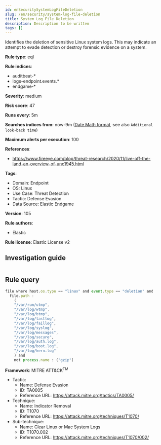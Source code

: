 ```yaml
---
id: enSecuritySystemLogFileDeletion
slug: /en/security/system-log-file-deletion
title: System Log File Deletion
description: Description to be written
tags: []
---
```


<div id="system-log-file-deletion"></div>

Identifies the deletion of sensitive Linux system logs. This may indicate an attempt to evade detection or destroy forensic evidence on a system.

**Rule type**: eql

**Rule indices**: 

* auditbeat-*
* logs-endpoint.events.*
* endgame-*

**Severity**: medium

**Risk score**: 47

**Runs every**: 5m

**Searches indices from**: now-9m ([Date Math format](((ref))/common-options.html#date-math), see also <DocLink id="enSecurityRulesUiCreate" section="set-the-rules-schedule">`Additional look-back time`</DocLink>)

**Maximum alerts per execution**: 100

**References**: 

* https://www.fireeye.com/blog/threat-research/2020/11/live-off-the-land-an-overview-of-unc1945.html

**Tags**: 

* Domain: Endpoint
* OS: Linux
* Use Case: Threat Detection
* Tactic: Defense Evasion
* Data Source: Elastic Endgame

**Version**: 105

**Rule authors**: 

* Elastic

**Rule license**: Elastic License v2

## Investigation guide

```markdown

```

## Rule query

```js
file where host.os.type == "linux" and event.type == "deletion" and
  file.path :
    (
    "/var/run/utmp",
    "/var/log/wtmp",
    "/var/log/btmp",
    "/var/log/lastlog",
    "/var/log/faillog",
    "/var/log/syslog",
    "/var/log/messages",
    "/var/log/secure",
    "/var/log/auth.log",
    "/var/log/boot.log",
    "/var/log/kern.log"
    ) and
    not process.name : ("gzip")

```

**Framework**: MITRE ATT&CK<sup>TM</sup>

* Tactic:
    * Name: Defense Evasion
    * ID: TA0005
    * Reference URL: https://attack.mitre.org/tactics/TA0005/
* Technique:
    * Name: Indicator Removal
    * ID: T1070
    * Reference URL: https://attack.mitre.org/techniques/T1070/
* Sub-technique:
    * Name: Clear Linux or Mac System Logs
    * ID: T1070.002
    * Reference URL: https://attack.mitre.org/techniques/T1070/002/

